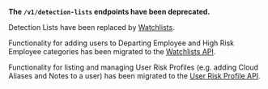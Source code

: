 **The `/v1/detection-lists` endpoints have been deprecated.**

Detection Lists have been replaced by [Watchlists](https://support.code42.com/Incydr/Admin/Monitoring_and_managing/Manage_watchlists).

Functionality for adding users to Departing Employee and High Risk Employee categories has been migrated to the [Watchlists API](/api#tag/Watchlists).

Functionality for listing and managing User Risk Profiles (e.g. adding Cloud Aliases and Notes to a user) has been migrated to the [User Risk Profile API](/api#tag/User-Risk-Profiles).
